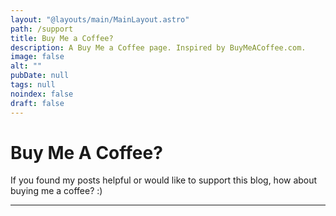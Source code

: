 ```yaml
---
layout: "@layouts/main/MainLayout.astro"
path: /support
title: Buy Me a Coffee?
description: A Buy Me a Coffee page. Inspired by BuyMeACoffee.com.
image: false
alt: ""
pubDate: null
tags: null
noindex: false
draft: false
---
```



# Buy Me A Coffee?

If you found my posts helpful or would like to support this blog, how about
buying me a coffee? :)

<BuyMeACoffeeForm client:load />
<hr />
<CoffeeFeed client:idle />

